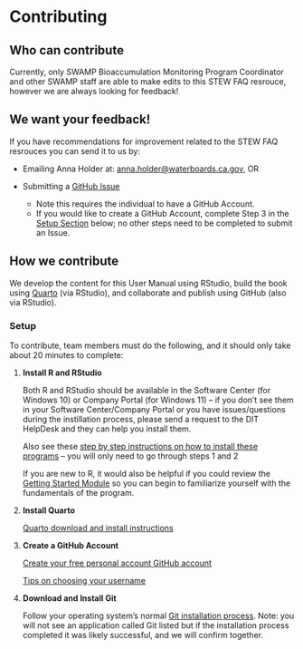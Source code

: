 # Contributing

## Who can contribute

Currently, only SWAMP Bioaccumulation Monitoring Program Coordinator and other SWAMP staff are able to make edits to this STEW FAQ resrouce, however we are always looking for feedback!

::: callout-important
## We want your feedback!

If you have recommendations for improvement related to the STEW FAQ resrouces you can send it to us by:

-   Emailing Anna Holder at: [anna.holder\@waterboards.ca.gov](mailto:anna.holder@waterboards.ca.gov), OR

-   Submitting a [GitHub Issue](https://github.com/CAWaterBoardDataCenter/stew-faq/issues)

    -   Note this requires the individual to have a GitHub Account.
    -   If you would like to create a GitHub Account, complete Step 3 in the [Setup Section](https://cawaterboarddatacenter.github.io/tribal-water-data-map-manual/contribute.html#setup) below; no other steps need to be completed to submit an Issue.
:::

## How we contribute

We develop the content for this User Manual using RStudio, build the book using [Quarto](https://quarto.org/) (via RStudio), and collaborate and publish using GitHub (also via RStudio).

### Setup

To contribute, team members must do the following, and it should only take about 20 minutes to complete:

1.  **Install R and RStudio**

    Both R and RStudio should be available in the Software Center (for Windows 10) or Company Portal (for Windows 11) -- if you don't see them in your Software Center/Company Portal or you have issues/questions during the instillation process, please send a request to the DIT HelpDesk and they can help you install them.

    Also see these [step by step instructions on how to install these programs](https://www.r4wrds.com/intro/m_install_r) -- you will only need to go through steps 1 and 2

    If you are new to R, it would also be helpful if you could review the [Getting Started Module](https://www.r4wrds.com/intro/m_getting_started.html) so you can begin to familiarize yourself with the fundamentals of the program.

2.  **Install Quarto**

    [Quarto download and install instructions](https://quarto.org/docs/getting-started/installation.html)

3.  **Create a GitHub Account**

    [Create your free personal account GitHub account](https://docs.github.com/en/get-started/signing-up-for-github/signing-up-for-a-new-github-account)

    [Tips on choosing your username](https://happygitwithr.com/github-acct.html#username-advice)

4.  **Download and Install Git**

    Follow your operating system's normal [Git installation process](https://git-scm.com/downloads). Note: you will not see an application called Git listed but if the installation process completed it was likely successful, and we will confirm together.
